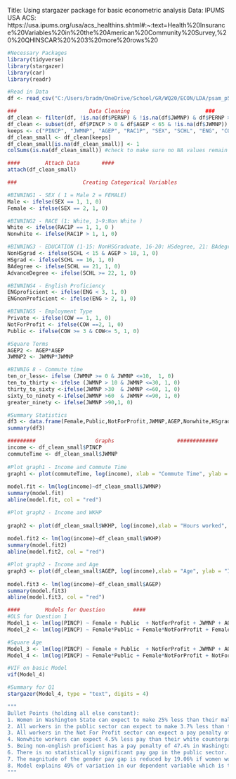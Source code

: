 
Title: Using stargazer package for basic econometric analysis
Data: IPUMS USA ACS: https://usa.ipums.org/usa/acs_healthins.shtml#:~:text=Health%20Insurance%20Variables%20in%20the%20American%20Community%20Survey,%20%20QHINSCAR%20%203%20more%20rows%20

```r
#Necessary Packages
library(tidyverse)
library(stargazer)
library(car)
library(readr)
```

```r
#Read in Data
df <- read_csv("C:/Users/bradm/OneDrive/School/GR/WQ20/ECON/LDA/psam_p53.csv")
```


```r
###                       Data Cleaning                        ###
df_clean <- filter(df, !is.na(df$PERNP) & !is.na(df$JWMNP) & df$PERNP >0) #initial cleaning - no NA income, no NA commute time, income > $0
df_clean <- subset(df, df$PINCP > 0 & df$AGEP < 65 & !is.na(df$JWMNP)) #removing unwanted populations
keeps <- c("PINCP", "JWMNP", "AGEP", "RAC1P", "SEX", "SCHL", "ENG", "COW", "WKHP") #keeping only columns used in our model
df_clean_small <- df_clean[keeps]
df_clean_small[is.na(df_clean_small)] <- 1
colSums(is.na(df_clean_small)) #check to make sure no NA values remain
```


```r
####        Attach Data       ####
attach(df_clean_small)
```

```r
###                     Creating Categorical Variables                      ###

#BINNING1 - SEX ( 1 = Male 2 = FEMALE)
Male <- ifelse(SEX == 1, 1, 0)
Female <- ifelse(SEX == 2, 1, 0)

#BINNING2 - RACE (1: White, 1~9:Non White )
White <- ifelse(RAC1P == 1, 1, 0 )
Nonwhite <- ifelse(RAC1P > 1, 1, 0)

#BINNING3 - EDUCATION (1-15: NonHSGraduate, 16-20: HSdegree, 21: BAdegree, 22-24:advancedDegree)
NonHSgrad <- ifelse(SCHL < 15 & AGEP > 18, 1, 0)
HSgrad <- ifelse(SCHL == 16, 1, 0)
BAdegree <- ifelse(SCHL == 21, 1, 0)
AdvanceDegree <- ifelse(SCHL >= 22, 1, 0)

#BINNING4 - English Proficiency 
ENGproficient <- ifelse(ENG < 3, 1, 0)
ENGnonProficient <- ifelse(ENG > 2, 1, 0)

#BINNING5 - Employment Type 
Private <- ifelse(COW == 1, 1, 0)
NotForProfit <- ifelse(COW ==2, 1, 0)
Public <- ifelse(COW >= 3 & COW<= 5, 1, 0)

#Square Terms
AGEP2 <- AGEP*AGEP
JWMNP2 <- JWMNP*JWMNP

#BINNIG 8 - Commute time 
ten_or_less<- ifelse (JWMNP >= 0 & JWMNP <=10,  1, 0)
ten_to_thirty <- ifelse (JWMNP > 10 & JWMNP <=30, 1, 0)
thirty_to_sixty <-ifelse(JWMNP >30  & JWMNP <=60, 1, 0)
sixty_to_ninety <-ifelse(JWMNP >60  & JWMNP <=90, 1, 0)
greater_ninety <- ifelse(JWMNP >90,1, 0)
```

```r
#Summary Statistics
df3 <- data.frame(Female,Public,NotForProfit,JWMNP,AGEP,Nonwhite,HSgrad,BAdegree,AdvanceDegree,ENGnonProficient,WKHP,PINCP)
summary(df3)
```

```r
#########                   Graphs                    #############
income <- df_clean_small$PINCP 
commuteTime <- df_clean_small$JWMNP 
  
#Plot graph1 - Income and Commute Time  
graph1 <- plot(commuteTime, log(income), xlab = "Commute Time", ylab = "Income", main = "Income and Commute Time",ylim = c(0,15), xlim = c(0, 200), col="blue")  
  
model.fit <- lm(log(income)~df_clean_small$JWMNP) 
summary(model.fit) 
abline(model.fit, col = "red")
```

```r
#Plot graph2 - Income and WKHP 
  
graph2 <- plot(df_clean_small$WKHP, log(income),xlab = "Hours worked", ylab = "Income", main = "Income and Hours worked per week",ylim = c(0,15), xlim = c(0, 200), col="blue")  
  
model.fit2 <- lm(log(income)~df_clean_small$WKHP) 
summary(model.fit2) 
abline(model.fit2, col = "red") 
```

```r
#Plot graph2 - Income and Age 
graph3 <- plot(df_clean_small$AGEP, log(income),xlab = "Age", ylab = "Income", main = "Income and Age",ylim = c(0,15), xlim = c(0, 200), col="blue")  
  
model.fit3 <- lm(log(income)~df_clean_small$AGEP) 
summary(model.fit3) 
abline(model.fit3, col = "red") 
```

```r
####        Models for Question         ####
#OLS for Question 1
Model_1 <- lm(log(PINCP) ~ Female + Public  + NotForProfit + JWMNP + AGEP + Nonwhite + HSgrad + BAdegree + AdvanceDegree + ENGnonProficient + WKHP)
Model_2 <- lm(log(PINCP) ~ Female*Public + Female*NotForProfit + Female* + NotForProfit + JWMNP + AGEP + Nonwhite + HSgrad + BAdegree + AdvanceDegree + ENGnonProficient + WKHP) #With Interactive

#Square Age
Model_3 <- lm(log(PINCP) ~ Female + Public  + NotForProfit + JWMNP + AGEP2 + Nonwhite + HSgrad + BAdegree + AdvanceDegree + ENGnonProficient + WKHP)
Model_4 <- lm(log(PINCP) ~ Female*Public + Female*NotForProfit + NotForProfit + JWMNP + JWMNP2 + AGEP + AGEP2 + Nonwhite + HSgrad + BAdegree + AdvanceDegree + ENGnonProficient + WKHP) #With Interactive
```

```r
#VIF on basic Model
vif(Model_4)
```

```r
#Summary for Q1
stargazer(Model_4, type = "text", digits = 4)

"""
Bullet Points (holding all else constant):
1. Women in Washington State can expect to make 25% less than their male counterparts
2. All workers in the public sector can expect to make 3.7% less than their for profit colleagues
3. All workers in the Not For Profit sector can expect a pay penalty of around 15%
4. Nonwhite workers can expect 4.5% less pay than their white counterparts
5. Being non-english proficient has a pay penalty of 47.4% in Washington State.
6. There is no statistically significant pay gap in the public sector.
7. The magnitude of the gender pay gap is reduced by 19.06% if women work in the not for profit sector (Not 100% certain on this interpretation.)
8. Model explains 49% of variation in our dependent variable which is the log of income.
"""
```





